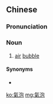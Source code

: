 {{also|气泡}}
==Chinese==
{{zh-forms|s=气泡}}

===Pronunciation===
{{zh-pron
|m=qìpào
|cat=n
}}

===Noun===
{{zh-noun}}

# [[air]] [[bubble]]

====Synonyms====
* {{zh-l|氣泡酒}}

[[ko:氣泡]]
[[mg:氣泡]]